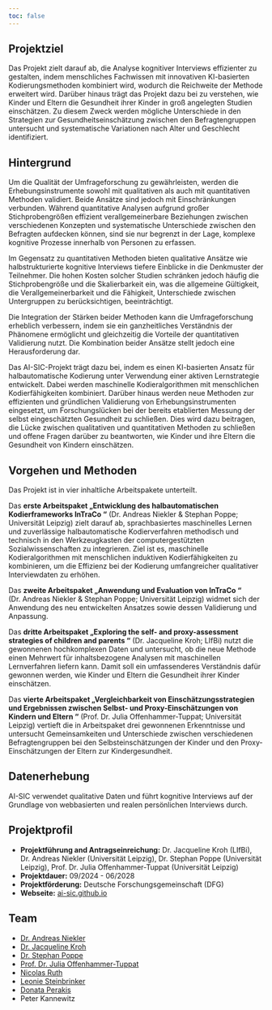 ```yaml
---
toc: false
---
```


## Projektziel

Das Projekt zielt darauf ab, die Analyse kognitiver Interviews effizienter zu gestalten, indem menschliches Fachwissen mit innovativen KI-basierten Kodierungsmethoden kombiniert wird, wodurch die Reichweite der Methode erweitert wird. Darüber hinaus trägt das Projekt dazu bei zu verstehen, wie Kinder und Eltern die Gesundheit ihrer Kinder in groß angelegten Studien einschätzen. Zu diesem Zweck werden mögliche Unterschiede in den Strategien zur Gesundheitseinschätzung zwischen den Befragtengruppen untersucht und systematische Variationen nach Alter und Geschlecht identifiziert.

## Hintergrund

Um die Qualität der Umfrageforschung zu gewährleisten, werden die Erhebungsinstrumente sowohl mit qualitativen als auch mit quantitativen Methoden validiert. Beide Ansätze sind jedoch mit Einschränkungen verbunden. Während quantitative Analysen aufgrund großer Stichprobengrößen effizient verallgemeinerbare Beziehungen zwischen verschiedenen Konzepten und systematische Unterschiede zwischen den Befragten aufdecken können, sind sie nur begrenzt in der Lage, komplexe kognitive Prozesse innerhalb von Personen zu erfassen.

Im Gegensatz zu quantitativen Methoden bieten qualitative Ansätze wie halbstrukturierte kognitive Interviews tiefere Einblicke in die Denkmuster der Teilnehmer. Die hohen Kosten solcher Studien schränken jedoch häufig die Stichprobengröße und die Skalierbarkeit ein, was die allgemeine Gültigkeit, die Verallgemeinerbarkeit und die Fähigkeit, Unterschiede zwischen Untergruppen zu berücksichtigen, beeinträchtigt.

Die Integration der Stärken beider Methoden kann die Umfrageforschung erheblich verbessern, indem sie ein ganzheitliches Verständnis der Phänomene ermöglicht und gleichzeitig die Vorteile der quantitativen Validierung nutzt. Die Kombination beider Ansätze stellt jedoch eine Herausforderung dar.

Das AI-SIC-Projekt trägt dazu bei, indem es einen KI-basierten Ansatz für halbautomatische Kodierung unter Verwendung einer aktiven Lernstrategie entwickelt. Dabei werden maschinelle Kodieralgorithmen mit menschlichen Kodierfähigkeiten kombiniert. Darüber hinaus werden neue Methoden zur effizienten und gründlichen Validierung von Erhebungsinstrumenten eingesetzt, um Forschungslücken bei der bereits etablierten Messung der selbst eingeschätzten Gesundheit zu schließen. Dies wird dazu beitragen, die Lücke zwischen qualitativen und quantitativen Methoden zu schließen und offene Fragen darüber zu beantworten, wie Kinder und ihre Eltern die Gesundheit von Kindern einschätzen.

## Vorgehen und Methoden

Das Projekt ist in vier inhaltliche Arbeitspakete unterteilt.

Das **erste Arbeitspaket „Entwicklung des halbautomatischen Kodierframeworks InTraCo “** (Dr. Andreas Niekler & Stephan Poppe; Universität Leipzig) zielt darauf ab, sprachbasiertes maschinelles Lernen und zuverlässige halbautomatische Kodierverfahren methodisch und technisch in den Werkzeugkasten der computergestützten Sozialwissenschaften zu integrieren. Ziel ist es, maschinelle Kodieralgorithmen mit menschlichen induktiven Kodierfähigkeiten zu kombinieren, um die Effizienz bei der Kodierung umfangreicher qualitativer Interviewdaten zu erhöhen.

Das **zweite Arbeitspaket „Anwendung und Evaluation von InTraCo “** (Dr. Andreas Niekler & Stephan Poppe; Universität Leipzig) widmet sich der Anwendung des neu entwickelten Ansatzes sowie dessen Validierung und Anpassung.

Das **dritte Arbeitspaket „Exploring the self- and proxy-assessment strategies of children and parents “** (Dr. Jacqueline Kroh; LIfBi) nutzt die gewonnenen hochkomplexen Daten und untersucht, ob die neue Methode einen Mehrwert für inhaltsbezogene Analysen mit maschinellen Lernverfahren liefern kann. Damit soll ein umfassenderes Verständnis dafür gewonnen werden, wie Kinder und Eltern die Gesundheit ihrer Kinder einschätzen.

Das **vierte Arbeitspaket „Vergleichbarkeit von Einschätzungsstrategien und Ergebnissen zwischen Selbst- und Proxy-Einschätzungen von Kindern und Eltern “** (Prof. Dr. Julia Offenhammer-Tuppat; Universität Leipzig) vertieft die in Arbeitspaket drei gewonnenen Erkenntnisse und untersucht Gemeinsamkeiten und Unterschiede zwischen verschiedenen Befragtengruppen bei den Selbsteinschätzungen der Kinder und den Proxy-Einschätzungen der Eltern zur Kindergesundheit.

## Datenerhebung

AI-SIC verwendet qualitative Daten und führt kognitive Interviews auf der Grundlage von webbasierten und realen persönlichen Interviews durch.

## Projektprofil

<ul>
<li><strong>Projektführung and Antragseinreichung:</strong> Dr. Jacqueline Kroh (LIfBi), Dr. Andreas Niekler (Universität Leipzig), Dr. Stephan Poppe (Universität Leipzig), Prof. Dr. Julia Offenhammer-Tuppat (Universität Leipzig)</li>
<li><strong>Projektdauer:</strong> 09/2024 - 06/2028</li>
<li><strong>Projektförderung:</strong> Deutsche Forschungsgemeinschaft (DFG)</li>
<li><strong>Webseite:</strong> <a href="https://ai-sic.github.io/" target="_blank" rel="noopener">ai-sic.github.io</a></li>
</ul>

## Team

- [Dr. Andreas Niekler](https://www.uni-leipzig.de/personenprofil/mitarbeiter/dr-andreas-niekler)
- [Dr. Jacqueline Kroh](https://www.lifbi.de/de-de/Start/Institut/Personen/Person/account/1373?name=Kroh,Jacqueline)
- [Dr. Stephan Poppe](https://www.uni-leipzig.de/personenprofil/mitarbeiter/dr-stephan-poppe)
- [Prof. Dr. Julia Offenhammer-Tuppat](https://www.uni-leipzig.de/personenprofil/mitarbeiter/juniorprof-dr-julia-offenhammer-tuppat)
- [Nicolas Ruth](https://www.uni-leipzig.de/personenprofil/mitarbeiter/nicolas-ruth)
- [Leonie Steinbrinker](https://www.uni-leipzig.de/personenprofil/mitarbeiter/leonie-steinbrinker)
- [Donata Perakis](https://www.lifbi.de/de-de/Start/Institut/Personen/Person/account/1596)
- Peter Kannewitz

